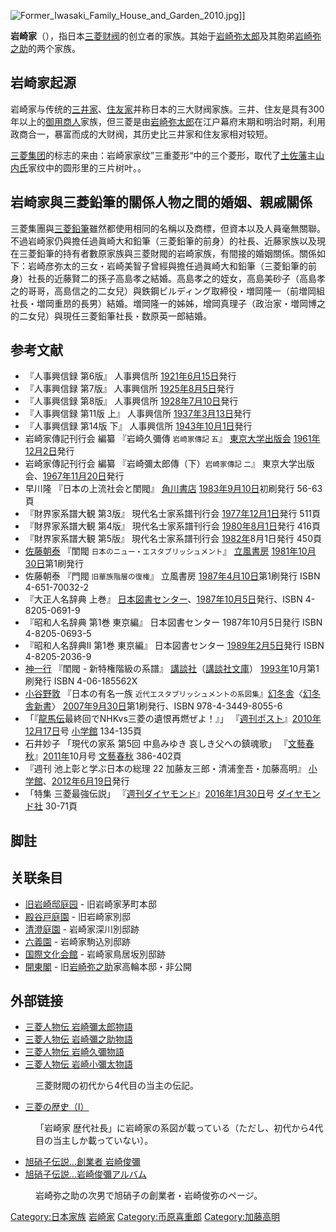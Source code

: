 [[File:Former_Iwasaki_Family_House_and_Garden_2010.jpg|thumb]]]]

'''岩崎家'''（{{jpn|j=岩崎家|hg=いわさきけ|rm=Iwasaki-ke|f=y}}），指日本[[三菱财阀|三菱财阀]]的创立者的家族。其始于[[岩崎弥太郎|岩崎弥太郎]]及其胞弟[[岩崎弥之助|岩崎弥之助]]的两个家族。

{{multiple image
<!-- Essential parameters -->
 | align             = <!-- left, center, right (default), none --> 
 | direction         = <!-- horizontal (default), vertical -->
 | background color  = <!-- box background -->

<!-- Header -->
 | header_background = 
 | header_align      = <!-- left, center (default), right -->
 | header            = 

<!-- Images -->
 | width             =100
 | caption_align     = <!-- left (default), center, right -->
<!--image 1-->
 | image1            = Mitsubishi_logo.svg
 | width1            = 
 | alt1              = 
 | link1             = 
 | caption1          = 三菱商標
<!--image 2-->
 | image2            = Japanese_crest_Tosa_kasiwa.svg
 | width2            = 
 | alt2              = 
 | link2             = 
 | caption2          = 土佐山内氏家紋「土佐柏」
<!--image 3-->
 | image3            = Japanese_Crest_kasane_sanngai_Hisi.svg
 | width3            = 
 | alt3              = 
 | link3             = 
 | caption3          = 岩崎家家紋「三階菱」
<!-- and so on, to a maximum of 10 images (image10) -->

<!-- Footer -->
 | footer_background = 
 | footer_align      = <!-- left (default), center, right -->
 | footer            = 
}}
== 岩崎家起源 ==
岩崎家与传统的[[三井家|三井家]]、[[住友家|住友家]]并称日本的三大财阀家族。三井、住友是具有300年以上的[[御用商人|御用商人]]家族，但三菱是由[[岩崎弥太郎|岩崎弥太郎]]在江户幕府末期和明治时期，利用政商合一，暴富而成的大财阀，其历史比三井家和住友家相对较短。

[[三菱集团|三菱集团]]的标志的来由：岩崎家家纹”三重菱形“中的三个菱形，取代了[[土佐藩|土佐藩]]主[[土佐山内氏|山内氏]]家纹中的圆形里的三片树叶。。

== 岩崎家與三菱鉛筆的關係人物之間的婚姻、親戚關係 ==

三菱集團與[[三菱鉛筆|三菱鉛筆]]雖然都使用相同的名稱以及商標，但資本以及人員毫無關聯。不過岩崎家仍與擔任過眞崎大和鉛筆（三菱鉛筆的前身）的社長、近藤家族以及現在三菱鉛筆的持有者數原家族與三菱財閥的岩崎家族，有間接的婚姻關係。關係如下：岩崎彦弥太的三女・岩崎美智子曾經與擔任過眞崎大和鉛筆（三菱鉛筆的前身）社長的近藤賢二的孫子高島孝之結婚。高島孝之的姪女，高島美砂子（高島孝之的哥哥，高島信之的二女兒）與鉄鋼ビルディング取締役・増岡隆一（前増岡組社長・増岡重昂的長男）結婚。増岡隆一的姊姊，增岡真理子（政治家・増岡博之的二女兒）與現任三菱鉛筆社長・数原英一郎結婚。



== 参考文献 ==
* 『人事興信録 第6版』 人事興信所 [[1921年|1921年]][[6月15日|6月15日]]発行
* 『人事興信録 第7版』 人事興信所 [[1925年|1925年]][[8月5日|8月5日]]発行
* 『人事興信録 第8版』 人事興信所 [[1928年|1928年]][[7月10日|7月10日]]発行
* 『人事興信録 第11版 上』 人事興信所 [[1937年|1937年]][[3月13日|3月13日]]発行
* 『人事興信録 第14版 下』 人事興信所 [[1943年|1943年]][[10月1日|10月1日]]発行
* 岩崎家傳記刊行会 編纂 『岩崎久彌傳 <small>岩崎家傳記 五</small>』 [[東京大学出版会|東京大学出版会]] [[1961年|1961年]][[12月2日|12月2日]]発行
* 岩崎家傳記刊行会 編纂 『岩崎彌太郎傳（下）<small>岩崎家傳記 二</small>』 東京大学出版会、[[1967年|1967年]][[11月20日|11月20日]]発行
* 早川隆 『日本の上流社会と閨閥』 [[角川書店|角川書店]] [[1983年|1983年]][[9月10日|9月10日]]初刷発行 56-63頁
* 『財界家系譜大観 第3版』 現代名士家系譜刊行会 [[1977年|1977年]][[12月1日|12月1日]]発行 511頁
* 『財界家系譜大観 第4版』 現代名士家系譜刊行会 [[1980年|1980年]][[8月1日|8月1日]]発行 416頁
* 『財界家系譜大観 第5版』 現代名士家系譜刊行会 [[1982年|1982年]]8月1日発行 450頁
* [[佐藤朝泰|佐藤朝泰]] 『閨閥 <small>日本のニュー・エスタブリッシュメント</small>』 [[学研ホールディングス|立風書房]] [[1981年|1981年]][[10月30日|10月30日]]第1刷発行
* 佐藤朝泰 『門閥 <small>旧華族階層の復権</small>』 立風書房 [[1987年|1987年]][[4月10日|4月10日]]第1刷発行 ISBN 4-651-70032-2
* 『大正人名辞典 上巻』 [[日本図書センター|日本図書センター]]、[[1987年|1987年]][[10月5日|10月5日]]発行、ISBN 4-8205-0691-9
* 『昭和人名辞典 第1巻 東京編』 日本図書センター 1987年10月5日発行 ISBN 4-8205-0693-5
* 『昭和人名辞典II 第1巻 東京編』 日本図書センター [[1989年|1989年]][[2月5日|2月5日]]発行 ISBN 4-8205-2036-9
* [[神一行|神一行]] 『閨閥 - 新特権階級の系譜』 [[講談社|講談社]]（[[講談社文庫|講談社文庫]]） [[1993年|1993年]]10月第1刷発行 ISBN 4-06-185562X
* [[小谷野敦|小谷野敦]] 『日本の有名一族 <small>近代エスタブリッシュメントの系図集</small>』[[幻冬舎|幻冬舎]]〈[[幻冬舎新書|幻冬舎新書]]〉 [[2007年|2007年]][[9月30日|9月30日]]第1刷発行、ISBN 978-4-3449-8055-6
* 「『[[龍馬伝|龍馬伝]]最終回でNHKvs三菱の遺恨再燃ぜよ！』」 『[[週刊ポスト|週刊ポスト]]』[[2010年|2010年]][[12月17日|12月17日]]号 [[小学館|小学館]] 134-135頁
* 石井妙子 「現代の家系 第5回 中島みゆき 哀しき父への鎮魂歌」 『[[文藝春秋_(雑誌)|文藝春秋]]』[[2011年|2011年]]10月号 [[文藝春秋|文藝春秋]] 386-402頁
* 『週刊 池上彰と学ぶ日本の総理 22 加藤友三郎・清浦奎吾・加藤高明』 [[小学館|小学館]]、[[2012年|2012年]][[6月19日|6月19日]]発行
* 「特集 三菱最強伝説」 『[[週刊ダイヤモンド|週刊ダイヤモンド]]』[[2016年|2016年]][[1月30日|1月30日]]号 [[ダイヤモンド社|ダイヤモンド社]] 30-71頁

== 脚註 ==
{{Reflist}}

== 关联条目 ==
* [[旧岩崎邸庭园|旧岩崎邸庭园]] - 旧岩崎家茅町本邸
* [[殿谷戸庭園|殿谷戸庭園]] - 旧岩崎家別邸
* [[清澄庭園|清澄庭園]] - 岩崎家深川別邸跡
* [[六義園|六義園]] - 岩崎家駒込別邸跡
* [[国際文化会館|国際文化会館]] - 岩崎家鳥居坂別邸跡
* [[開東閣|開東閣]] - 旧[[岩崎弥之助|岩崎弥之助]]家高輪本邸・非公開

== 外部链接 ==
{{Commons|Category:Old Iwasaki House, Tokyo|旧岩崎邸}}
* [http://www.mitsubishi.com/j/history/series/yataro/index.html 三菱人物伝 岩崎彌太郎物語] {{Wayback|url=http://www.mitsubishi.com/j/history/series/yataro/index.html |date=20170629032850 }}
* [http://www.mitsubishi.com/j/history/series/yanosuke/yanosuke01.html 三菱人物伝 岩崎彌之助物語] {{Wayback|url=http://www.mitsubishi.com/j/history/series/yanosuke/yanosuke01.html |date=20170517223426 }}
* [http://www.mitsubishi.com/j/history/series/hisaya/hisaya01.html 三菱人物伝 岩崎久彌物語] {{Wayback|url=http://www.mitsubishi.com/j/history/series/hisaya/hisaya01.html |date=20170405073314 }}
* [http://www.mitsubishi.com/j/history/series/koyata/koyata01.html 三菱人物伝 岩崎小彌太物語] {{Wayback|url=http://www.mitsubishi.com/j/history/series/koyata/koyata01.html |date=20170405073406 }}
: 三菱財閥の初代から4代目の当主の伝記。
* [http://www.mitsubishi.com/j/history/index.html 三菱の歴史（I）] {{Wayback|url=http://www.mitsubishi.com/j/history/index.html |date=20170516074007 }}
: 「岩崎家 歴代社長」に岩崎家の系図が載っている（ただし、初代から4代目の当主しか載っていない）。
* [https://web.archive.org/web/20100120083119/http://www.agc.co.jp/company/history/legend1.html 旭硝子伝説…創業者 岩崎俊彌]
* [https://web.archive.org/web/20090408114502/http://www.agc.co.jp/company/history/legend2.html 旭硝子伝説…岩崎俊彌アルバム]
: 岩崎弥之助の次男で旭硝子の創業者・岩崎俊弥のページ。

[[Category:日本家族|Category:日本家族]]
[[Category:岩崎家|]]
[[Category:币原喜重郎|Category:币原喜重郎]]
[[Category:加藤高明|Category:加藤高明]]